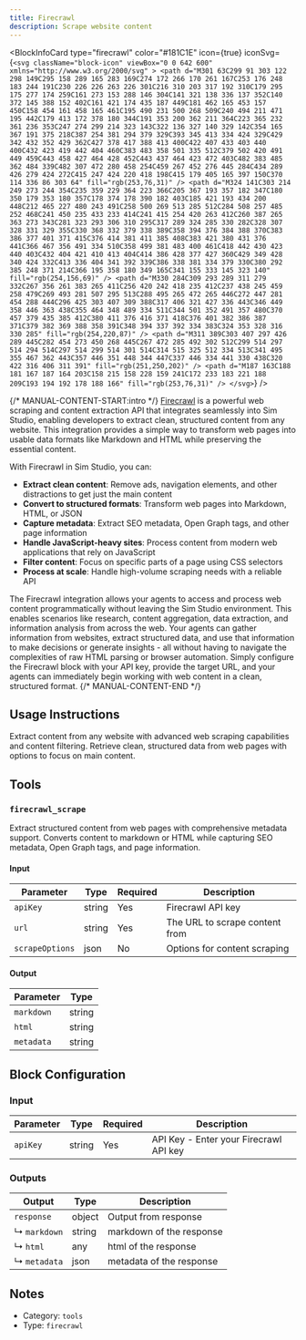 ```yaml
---
title: Firecrawl
description: Scrape website content
---
```



<BlockInfoCard
  type="firecrawl"
  color="#181C1E"
  icon={true}
  iconSvg={`<svg className="block-icon" viewBox="0 0 642 600" xmlns="http://www.w3.org/2000/svg" >
      <path
        d="M301 63C299 91 303 122 298 149C295 158 289 165 283 169C274 172 266 170 261 167C253 176 248 183 244 191C230 226 226 263 226 301C216 310 203 317 192 310C179 295 175 277 174 259C161 273 153 288 146 304C141 321 138 336 137 352C140 372 145 388 152 402C161 421 174 435 187 449C181 462 165 453 157 450C158 454 161 458 165 461C195 490 231 500 268 509C240 494 211 471 195 442C179 413 172 378 180 344C191 353 200 362 211 364C223 365 232 361 236 353C247 274 299 214 323 143C322 136 327 140 329 142C354 165 367 191 375 218C387 254 381 294 379 329C393 345 413 334 424 329C429 342 432 352 429 362C427 378 417 388 413 400C422 407 433 403 440 400C432 423 419 442 404 460C383 483 358 501 335 512C379 502 420 491 449 459C443 458 427 464 428 452C443 437 464 423 472 403C482 383 485 362 484 339C482 307 472 280 458 254C459 267 452 276 445 284C434 289 426 279 424 272C415 247 424 220 418 198C415 179 405 165 397 150C370 114 336 86 303 64"
        fill="rgb(253,76,31)"
      />
      <path
        d="M324 141C303 214 249 273 244 354C235 359 229 364 223 366C205 367 193 357 182 347C180 350 179 353 180 357C178 374 178 390 182 403C185 421 193 434 200 448C212 465 227 480 243 491C258 500 269 513 285 512C284 508 257 485 252 468C241 450 235 433 233 414C241 415 254 420 263 412C260 387 265 363 273 343C281 323 293 306 310 295C317 289 324 285 330 282C328 307 328 331 329 355C330 368 332 379 338 389C358 394 376 384 388 370C383 386 377 401 371 415C376 414 381 411 385 408C383 421 380 431 376 441C366 467 356 491 334 510C358 499 381 483 400 461C418 442 430 423 440 403C432 404 421 410 413 404C414 386 428 377 427 360C429 349 428 340 424 332C413 336 404 341 392 339C386 338 381 334 379 330C380 292 385 248 371 214C366 195 358 180 349 165C341 155 333 145 323 140"
        fill="rgb(254,156,69)"
      />
      <path
        d="M330 284C309 293 289 311 279 332C267 356 261 383 265 411C256 420 242 418 235 412C237 438 245 459 258 479C269 493 281 507 295 513C288 495 265 472 265 446C272 447 281 454 288 444C296 425 303 407 309 388C317 406 321 427 336 443C346 449 358 446 363 438C355 464 348 489 334 511C344 501 352 491 357 480C370 457 379 435 385 412C380 411 376 416 371 418C376 401 382 386 387 371C379 382 369 388 358 391C348 394 337 392 334 383C324 353 328 316 330 285"
        fill="rgb(254,220,87)"
      />
      <path
        d="M311 389C303 407 297 426 289 445C282 454 273 450 268 445C267 472 285 492 302 512C299 514 297 514 294 514C297 514 299 514 301 514C314 515 325 512 334 513C341 495 355 467 362 443C357 446 351 448 344 447C337 446 334 441 330 438C320 422 316 406 311 391"
        fill="rgb(251,250,202)"
      />
      <path
        d="M187 163C188 181 167 187 164 203C158 215 158 228 159 241C172 233 183 221 188 209C193 194 192 178 188 166"
        fill="rgb(253,76,31)"
      />
    </svg>`}
/>

{/* MANUAL-CONTENT-START:intro */}
[Firecrawl](https://firecrawl.dev/) is a powerful web scraping and content extraction API that integrates seamlessly into Sim Studio, enabling developers to extract clean, structured content from any website. This integration provides a simple way to transform web pages into usable data formats like Markdown and HTML while preserving the essential content.

With Firecrawl in Sim Studio, you can:

- **Extract clean content**: Remove ads, navigation elements, and other distractions to get just the main content
- **Convert to structured formats**: Transform web pages into Markdown, HTML, or JSON
- **Capture metadata**: Extract SEO metadata, Open Graph tags, and other page information
- **Handle JavaScript-heavy sites**: Process content from modern web applications that rely on JavaScript
- **Filter content**: Focus on specific parts of a page using CSS selectors
- **Process at scale**: Handle high-volume scraping needs with a reliable API

The Firecrawl integration allows your agents to access and process web content programmatically without leaving the Sim Studio environment. This enables scenarios like research, content aggregation, data extraction, and information analysis from across the web. Your agents can gather information from websites, extract structured data, and use that information to make decisions or generate insights - all without having to navigate the complexities of raw HTML parsing or browser automation. Simply configure the Firecrawl block with your API key, provide the target URL, and your agents can immediately begin working with web content in a clean, structured format.
{/* MANUAL-CONTENT-END */}

## Usage Instructions

Extract content from any website with advanced web scraping capabilities and content filtering. Retrieve clean, structured data from web pages with options to focus on main content.

## Tools

### `firecrawl_scrape`

Extract structured content from web pages with comprehensive metadata support. Converts content to markdown or HTML while capturing SEO metadata, Open Graph tags, and page information.

#### Input

| Parameter       | Type   | Required | Description                    |
| --------------- | ------ | -------- | ------------------------------ |
| `apiKey`        | string | Yes      | Firecrawl API key              |
| `url`           | string | Yes      | The URL to scrape content from |
| `scrapeOptions` | json   | No       | Options for content scraping   |

#### Output

| Parameter  | Type   |
| ---------- | ------ |
| `markdown` | string |
| `html`     | string |
| `metadata` | string |

## Block Configuration

### Input

| Parameter | Type   | Required | Description                            |
| --------- | ------ | -------- | -------------------------------------- |
| `apiKey`  | string | Yes      | API Key - Enter your Firecrawl API key |

### Outputs

| Output       | Type   | Description              |
| ------------ | ------ | ------------------------ |
| `response`   | object | Output from response     |
| ↳ `markdown` | string | markdown of the response |
| ↳ `html`     | any    | html of the response     |
| ↳ `metadata` | json   | metadata of the response |

## Notes

- Category: `tools`
- Type: `firecrawl`
